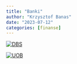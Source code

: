 ```yaml
---
title: "Banki"
author: "Krzysztof Banas"
date: "2023-07-12"
categories: [finanse]
---
```



::: {layout-ncol=2}

[![DBS](/posts/banks/dbs.png)](https://internet-banking.dbs.com.sg/IB/Welcome)

[![UOB](/posts/banks/uob.png)](https://pib.uob.com.sg/PIBLogin/Public/processPreCapture.do?keyId=lpc)

:::